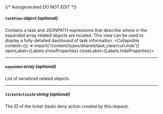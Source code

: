 {/* Autogenerated DO NOT EDIT  */}

##### `taskView` _object (optional)_
Contains a task and JSONPATH expressions that describe where in the expanded array related objects are located. This view can be used to display a fully\-detailed dashboard of task information.
<Collapsible content={() => import('/content/types/shared/task_view/curl.mdx')} openLabel={Labels.showProperties} closeLabel={Labels.hideProperties}>
</Collapsible>

---
##### `expanded` _array (optional)_
List of serialized related objects.

---
##### `ticketActionId` _string (optional)_
The ID of the ticket (task) deny action created by this request.


